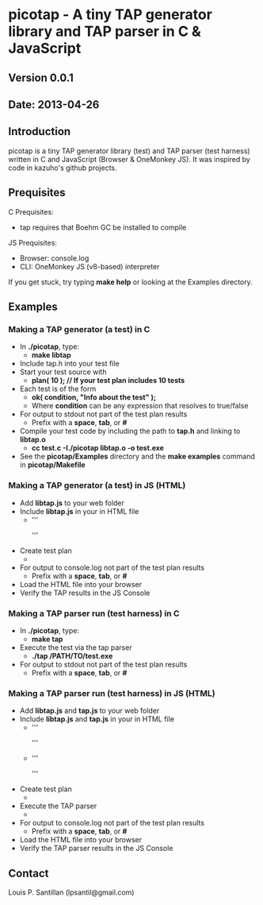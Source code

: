 = picotap - A tiny TAP generator library and TAP parser in C & JavaScript =

== Version 0.0.1 ==

== Date: 2013-04-26 ==

== Introduction ==
picotap is a tiny TAP generator library (test) and TAP parser (test harness) written in C and JavaScript (Browser & OneMonkey JS).  It was inspired by code in kazuho's github projects.

== Prequisites ==
C Prequisites:
* tap requires that Boehm GC be installed to compile

JS Prequisites:
* Browser: console.log
* CLI: OneMonkey JS (v8-based) interpreter

If you get stuck, try typing '''make help''' or looking at the Examples directory.

== Examples ==
=== Making a TAP generator (a test) in C ===
* In '''./picotap''', type:
** '''make libtap'''
* Include tap.h into your test file
* Start your test source with
** '''plan( 10 ); // If your test plan includes 10 tests'''
* Each test is of the form
** '''ok( condition, "Info about the test" );'''
** Where '''condition''' can be any expression that resolves to true/false
* For output to stdout not part of the test plan results
** Prefix with a '''space''', '''tab''', or '''#'''
* Compile your test code by including the path to '''tap.h''' and linking to '''libtap.o'''
** '''cc test.c -I./picotap libtap.o -o test.exe'''
* See the '''picotap/Examples''' directory and the '''make examples''' command in '''picotap/Makefile'''

=== Making a TAP generator (a test) in JS (HTML) ===
* Add '''libtap.js''' to your web folder
* Include '''libtap.js''' in your in HTML file
** '''<script src="libtap.js"></script>'''
* Create test plan
** <script>
**: tap.plan( 2 );
**: tap.ok( true, "True is always true" );
**: tap.ok( !false, "Not False is true too" );
**: tap.done();
**: </script>
* For output to console.log not part of the test plan results
** Prefix with a '''space''', '''tab''', or '''#'''
* Load the HTML file into your browser
* Verify the TAP results in the JS Console

=== Making a TAP parser run (test harness) in C ===
* In '''./picotap''', type:
** '''make tap'''
* Execute the test via the tap parser
** '''./tap /PATH/TO/test.exe'''
* For output to stdout not part of the test plan results
** Prefix with a '''space''', '''tab''', or '''#'''

=== Making a TAP parser run (test harness) in JS (HTML) ===
* Add '''libtap.js''' and '''tap.js''' to your web folder
* Include '''libtap.js''' and '''tap.js''' in your in HTML file
** '''<script src="libtap.js"></script>'''
** '''<script src="tap.js"></script>'''
* Create test plan
** <script>
**: tap.plan( 2 );
**: tap.ok( true, "True is always true" );
**: tap.ok( !false, "Not False is true too" );
**: tap.done();
**: </script>
* Execute the TAP parser
** <script>
**: main( [ "tap.js", tap.doc ] );
**: </script>
* For output to console.log not part of the test plan results
** Prefix with a '''space''', '''tab''', or '''#'''
* Load the HTML file into your browser
* Verify the TAP parser results in the JS Console

== Contact ==
Louis P. Santillan (lpsantil@gmail.com)
